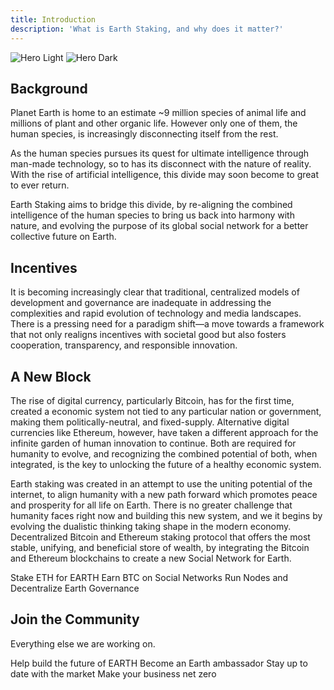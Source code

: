 ```yaml
---
title: Introduction
description: 'What is Earth Staking, and why does it matter?'
---
```


<img
  className="block dark:hidden"
  src="/images/intro.png"
  alt="Hero Light"
/>
<img
  className="hidden dark:block"
  src="/images/intro.png"
  alt="Hero Dark"
/>

## Background

Planet Earth is home to an estimate ~9 million species of animal life and millions of plant and other organic life. However only one of them, the human species, is increasingly disconnecting itself from the rest.

As the human species pursues its quest for ultimate intelligence through man-made technology, so to has its disconnect with the nature of reality. With the rise of artificial intelligence, this divide may soon become to great to ever return.

Earth Staking aims to bridge this divide, by re-aligning the combined intelligence of the human species to bring us back into harmony with nature, and evolving the purpose of its global social network for a better collective future on Earth.

## Incentives

It is becoming increasingly clear that traditional, centralized models of development and governance are inadequate in addressing the complexities and rapid evolution of technology and media landscapes. There is a pressing need for a paradigm shift—a move towards a framework that not only realigns incentives with societal good but also fosters cooperation, transparency, and responsible innovation.

## A New Block

The rise of digital currency, particularly Bitcoin, has for the first time, created a economic system not tied to any particular nation or government, making them politically-neutral, and fixed-supply. Alternative digital currencies like Ethereum, however, have taken a different approach for the infinite garden of human innovation to continue. Both are required
for humanity to evolve, and recognizing the combined potential of both, when integrated, is the key to unlocking the future of a healthy economic system.

Earth staking was created in an attempt to use the uniting potential of the internet, to align humanity with a new path forward which promotes peace and prosperity for all life on Earth. There is no greater challenge that humanity faces right now and building this new system, and we it begins by evolving the dualistic thinking taking shape in the modern economy. 
Decentralized Bitcoin and Ethereum staking protocol that offers the most stable, unifying, and beneficial store of wealth, by integrating the Bitcoin and Ethereum blockchains to create a new Social Network for Earth.

<CardGroup cols={2}>
  <Card
    title="Earth Staking"
    icon="ethereum"
    href="/earth-staking"
  >
    Stake ETH for EARTH
  </Card>
  <Card
    title="Earth Governance"
    icon="bitcoin"
    href="/social-network"
  >
    Earn BTC on Social Networks
  </Card>
</CardGroup>
<CardGroup cols={1}>
  <Card
    title="Governance"
    icon="heart"
    href="/governance"
  >
    Run Nodes and Decentralize Earth Governance
  </Card>
</CardGroup>

## Join the Community

Everything else we are working on.

<CardGroup cols={2}>
  <Card
    title="Developers"
    icon="dolphin"
    href="/HEART/developers"
  >
    Help build the future of EARTH
  </Card>
  <Card
    title="Ambassadors"
    icon="teddy-bear"
    href="/HEART/ambassadors"
  >
    Become an Earth ambassador
  </Card>
  <Card
    title="Investors"
    icon="whale"
    href="https://newsletter.earthstaking.com"
  >
    Stay up to date with the market
  </Card>
  <Card
    title="Partners"
    icon="turtle"
    href="/resources/partners"
  >
    Make your business net zero
  </Card>
</CardGroup>
